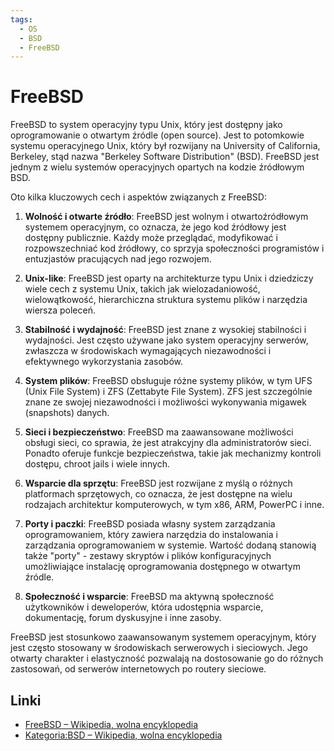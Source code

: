 ```yaml
---
tags:
  - OS
  - BSD
  - FreeBSD
---
```


# FreeBSD

FreeBSD to system operacyjny typu Unix, który jest dostępny jako oprogramowanie o otwartym źródle (open source). Jest to potomkowie systemu operacyjnego Unix, który był rozwijany na University of California, Berkeley, stąd nazwa "Berkeley Software Distribution" (BSD). FreeBSD jest jednym z wielu systemów operacyjnych opartych na kodzie źródłowym BSD.

Oto kilka kluczowych cech i aspektów związanych z FreeBSD:

1. **Wolność i otwarte źródło**: FreeBSD jest wolnym i otwartoźródłowym systemem operacyjnym, co oznacza, że jego kod źródłowy jest dostępny publicznie. Każdy może przeglądać, modyfikować i rozpowszechniać kod źródłowy, co sprzyja społeczności programistów i entuzjastów pracujących nad jego rozwojem.

2. **Unix-like**: FreeBSD jest oparty na architekturze typu Unix i dziedziczy wiele cech z systemu Unix, takich jak wielozadaniowość, wielowątkowość, hierarchiczna struktura systemu plików i narzędzia wiersza poleceń.

3. **Stabilność i wydajność**: FreeBSD jest znane z wysokiej stabilności i wydajności. Jest często używane jako system operacyjny serwerów, zwłaszcza w środowiskach wymagających niezawodności i efektywnego wykorzystania zasobów.

4. **System plików**: FreeBSD obsługuje różne systemy plików, w tym UFS (Unix File System) i ZFS (Zettabyte File System). ZFS jest szczególnie znane ze swojej niezawodności i możliwości wykonywania migawek (snapshots) danych.

5. **Sieci i bezpieczeństwo**: FreeBSD ma zaawansowane możliwości obsługi sieci, co sprawia, że jest atrakcyjny dla administratorów sieci. Ponadto oferuje funkcje bezpieczeństwa, takie jak mechanizmy kontroli dostępu, chroot jails i wiele innych.

6. **Wsparcie dla sprzętu**: FreeBSD jest rozwijane z myślą o różnych platformach sprzętowych, co oznacza, że ​​jest dostępne na wielu rodzajach architektur komputerowych, w tym x86, ARM, PowerPC i inne.

7. **Porty i paczki**: FreeBSD posiada własny system zarządzania oprogramowaniem, który zawiera narzędzia do instalowania i zarządzania oprogramowaniem w systemie. Wartość dodaną stanowią także "porty" - zestawy skryptów i plików konfiguracyjnych umożliwiające instalację oprogramowania dostępnego w otwartym źródle.

8. **Społeczność i wsparcie**: FreeBSD ma aktywną społeczność użytkowników i deweloperów, która udostępnia wsparcie, dokumentację, forum dyskusyjne i inne zasoby.

FreeBSD jest stosunkowo zaawansowanym systemem operacyjnym, który jest często stosowany w środowiskach serwerowych i sieciowych. Jego otwarty charakter i elastyczność pozwalają na dostosowanie go do różnych zastosowań, od serwerów internetowych po routery sieciowe.

## Linki

- [FreeBSD – Wikipedia, wolna encyklopedia](https://pl.wikipedia.org/wiki/FreeBSD)
- [Kategoria:BSD – Wikipedia, wolna encyklopedia](https://pl.wikipedia.org/wiki/Kategoria:BSD)
